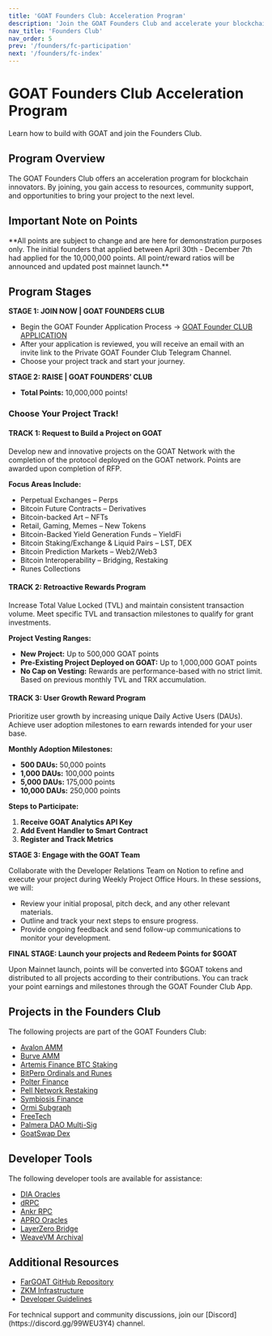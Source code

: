 ```yaml
---
title: 'GOAT Founders Club: Acceleration Program'
description: 'Join the GOAT Founders Club and accelerate your blockchain project.'
nav_title: 'Founders Club'
nav_order: 5
prev: '/founders/fc-participation'
next: '/founders/fc-index'
---
```



# GOAT Founders Club Acceleration Program

<Callout type="info">
  Learn how to build with GOAT and join the Founders Club.
</Callout>

## Program Overview

The GOAT Founders Club offers an acceleration program for blockchain innovators. By joining, you gain access to resources, community support, and opportunities to bring your project to the next level.

## Important Note on Points

<Callout type="warning">
  **All points are subject to change and are here for demonstration purposes only. The initial founders that applied between April 30th - December 7th had applied for the 10,000,000 points. All point/reward ratios will be announced and updated post mainnet launch.**
</Callout>

## Program Stages

**STAGE 1: JOIN NOW | GOAT FOUNDERS CLUB**

- Begin the GOAT Founder Application Process → [GOAT Founder CLUB APPLICATION](https://pgbrom5miw8.typeform.com/to/axAe1as0)
- After your application is reviewed, you will receive an email with an invite link to the Private GOAT Founder Club Telegram Channel.
- Choose your project track and start your journey.

**STAGE 2: RAISE | GOAT FOUNDERS’ CLUB**

- **Total Points:** 10,000,000 points!

### Choose Your Project Track!

#### **TRACK 1: Request to Build a Project on GOAT**

Develop new and innovative projects on the GOAT Network with the completion of the protocol deployed on the GOAT network. Points are awarded upon completion of RFP.

**Focus Areas Include:**

- Perpetual Exchanges – Perps
- Bitcoin Future Contracts – Derivatives
- Bitcoin-backed Art – NFTs
- Retail, Gaming, Memes – New Tokens
- Bitcoin-Backed Yield Generation Funds – YieldFi
- Bitcoin Staking/Exchange & Liquid Pairs – LST, DEX
- Bitcoin Prediction Markets – Web2/Web3
- Bitcoin Interoperability – Bridging, Restaking
- Runes Collections

#### **TRACK 2: Retroactive Rewards Program**

Increase Total Value Locked (TVL) and maintain consistent transaction volume. Meet specific TVL and transaction milestones to qualify for grant investments.

**Project Vesting Ranges:**

- **New Project:** Up to 500,000 GOAT points
- **Pre-Existing Project Deployed on GOAT:** Up to 1,000,000 GOAT points
- **No Cap on Vesting:** Rewards are performance-based with no strict limit. Based on previous monthly TVL and TRX accumulation.

#### **TRACK 3: User Growth Reward Program**

Prioritize user growth by increasing unique Daily Active Users (DAUs). Achieve user adoption milestones to earn rewards intended for your user base.

**Monthly Adoption Milestones:**

- **500 DAUs:** 50,000 points
- **1,000 DAUs:** 100,000 points
- **5,000 DAUs:** 175,000 points
- **10,000 DAUs:** 250,000 points

**Steps to Participate:**

1. **Receive GOAT Analytics API Key**
2. **Add Event Handler to Smart Contract**
3. **Register and Track Metrics**

**STAGE 3: Engage with the GOAT Team**

Collaborate with the Developer Relations Team on Notion to refine and execute your project during Weekly Project Office Hours. In these sessions, we will:

- Review your initial proposal, pitch deck, and any other relevant materials.
- Outline and track your next steps to ensure progress.
- Provide ongoing feedback and send follow-up communications to monitor your development.

**FINAL STAGE: Launch your projects and Redeem Points for $GOAT**

Upon Mainnet launch, points will be converted into $GOAT tokens and distributed to all projects according to their contributions. You can track your point earnings and milestones through the GOAT Founder Club App.

## Projects in the Founders Club

The following projects are part of the GOAT Founders Club:

- [Avalon AMM](https://www.avalonfinance.xyz)
- [Burve AMM](https://burve.io)
- [Artemis Finance BTC Staking](https://artemisfinance.io/home)
- [BitPerp Ordinals and Runes](https://bitperp.io)
- [Polter Finance](https://polter.finance/#/)
- [Pell Network Restaking](https://pell.network)
- [Symbiosis Finance](https://symbiosis.finance)
- [Ormi Subgraph](https://docs.ormi.xyz/dedicated-env/goat/subgraphs/overview)
- [FreeTech](https://free.tech)
- [Palmera DAO Multi-Sig](https://www.palmeradao.xyz)
- [GoatSwap Dex](https://goatswap.fi)

## Developer Tools

The following developer tools are available for assistance:

- [DIA Oracles](https://www.diadata.org/blog/post/goat-network-dia-oracles-price-feeds/)
- [dRPC](https://drpc.org/chainlist/goat)
- [Ankr RPC](https://www.ankr.com/rpc/goat/)
- [APRO Oracles](https://docs.apro.com/en/data-push/price-feed-contract#goat-mainnet)
- [LayerZero Bridge](https://docs.layerzero.network/v2/developers/evm/technical-reference/deployed-contracts#goat)
- [WeaveVM Archival](https://goat.wvm.network/v1/info)

## Additional Resources

- [FarGOAT GitHub Repository](https://github.com/GOATNetwork/FarGOAT)
- [ZKM Infrastructure](https://www.zkm.io/)
- [Developer Guidelines](https://founders.goat.network/)

<Callout type="info">
  For technical support and community discussions, join our [Discord](https://discord.gg/99WEU3Y4) channel.
</Callout>